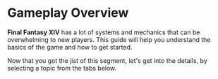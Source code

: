 # Gameplay Overview


**Final Fantasy XIV** has a lot of systems and mechanics that can be overwhelming to new players. This guide will help you understand the basics of the game and how to get started.

Now that you got the jist of this segment, let's get into the details, by selecting a topic from the tabs below.

<div className='projects'>
    <Selection name='Player vs Player (PVP)' description='Fight amongs other players in crystline conflict or frontlines.' background='/images/pvp.png'/>
    <Selection name='Player vs Environment (PVE)' description='Seeks adventures accross eorzea from dungeons to I dunno?.' background='/images/pve.png'/>
    <Selection name='Raids' description='Large group based PVE activities.' background='/images/raids.png'/>
    <Selection name='Crafting' description='Something something minecraft, I never crafted before.' background='/images/craft.png'/>
</div>